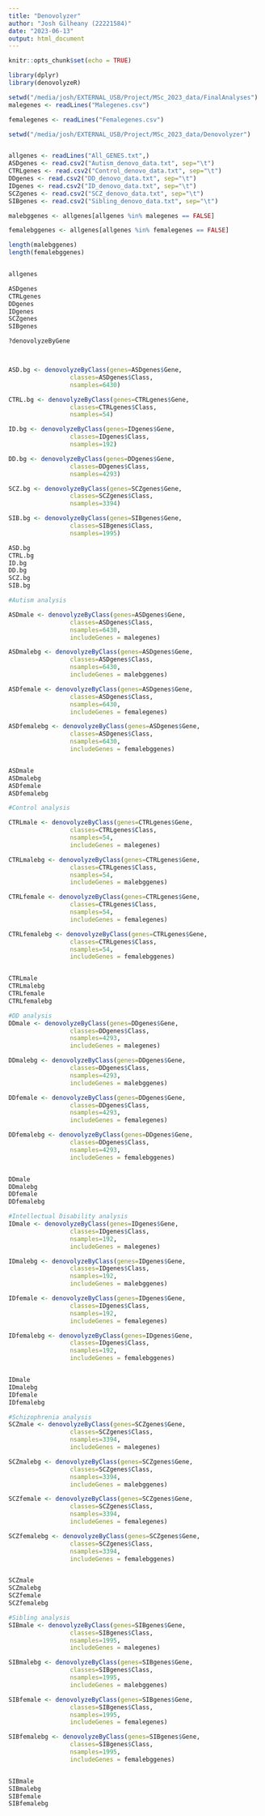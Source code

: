 ```yaml
---
title: "Denovolyzer"
author: "Josh Gilheany (22221584)"
date: "2023-06-13"
output: html_document
---
```


```r
knitr::opts_chunk$set(echo = TRUE)
```

```r
library(dplyr)
library(denovolyzeR)
```



```r
setwd("/media/josh/EXTERNAL_USB/Project/MSc_2023_data/FinalAnalyses")
malegenes <- readLines("Malegenes.csv")

femalegenes <- readLines("Femalegenes.csv")

setwd("/media/josh/EXTERNAL_USB/Project/MSc_2023_data/Denovolyzer")


allgenes <- readLines("All_GENES.txt",)
ASDgenes <- read.csv2("Autism_denovo_data.txt", sep="\t")
CTRLgenes <- read.csv2("Control_denovo_data.txt", sep="\t")
DDgenes <- read.csv2("DD_denovo_data.txt", sep="\t")
IDgenes <- read.csv2("ID_denovo_data.txt", sep="\t")
SCZgenes <- read.csv2("SCZ_denovo_data.txt", sep="\t")
SIBgenes <- read.csv2("Sibling_denovo_data.txt", sep="\t")

```

```r
malebggenes <- allgenes[allgenes %in% malegenes == FALSE]

femalebggenes <- allgenes[allgenes %in% femalegenes == FALSE]

length(malebggenes)
length(femalebggenes)
```


```r


```


```r
allgenes

ASDgenes
CTRLgenes
DDgenes
IDgenes
SCZgenes
SIBgenes
```

```r
?denovolyzeByGene



ASD.bg <- denovolyzeByClass(genes=ASDgenes$Gene,
                 classes=ASDgenes$Class,
                 nsamples=6430)

CTRL.bg <- denovolyzeByClass(genes=CTRLgenes$Gene,
                 classes=CTRLgenes$Class,
                 nsamples=54)

ID.bg <- denovolyzeByClass(genes=IDgenes$Gene,
                 classes=IDgenes$Class,
                 nsamples=192)

DD.bg <- denovolyzeByClass(genes=DDgenes$Gene,
                 classes=DDgenes$Class,
                 nsamples=4293)

SCZ.bg <- denovolyzeByClass(genes=SCZgenes$Gene,
                 classes=SCZgenes$Class,
                 nsamples=3394)

SIB.bg <- denovolyzeByClass(genes=SIBgenes$Gene,
                 classes=SIBgenes$Class,
                 nsamples=1995)
```

```r
ASD.bg
CTRL.bg
ID.bg
DD.bg
SCZ.bg
SIB.bg
```
```r

#Autism analysis

ASDmale <- denovolyzeByClass(genes=ASDgenes$Gene,
                 classes=ASDgenes$Class,
                 nsamples=6430,
                 includeGenes = malegenes)

ASDmalebg <- denovolyzeByClass(genes=ASDgenes$Gene,
                 classes=ASDgenes$Class,
                 nsamples=6430,
                 includeGenes = malebggenes)

ASDfemale <- denovolyzeByClass(genes=ASDgenes$Gene,
                 classes=ASDgenes$Class,
                 nsamples=6430,
                 includeGenes = femalegenes)

ASDfemalebg <- denovolyzeByClass(genes=ASDgenes$Gene,
                 classes=ASDgenes$Class,
                 nsamples=6430,
                 includeGenes = femalebggenes)


ASDmale
ASDmalebg
ASDfemale
ASDfemalebg

```
```r
#Control analysis

CTRLmale <- denovolyzeByClass(genes=CTRLgenes$Gene,
                 classes=CTRLgenes$Class,
                 nsamples=54,
                 includeGenes = malegenes)

CTRLmalebg <- denovolyzeByClass(genes=CTRLgenes$Gene,
                 classes=CTRLgenes$Class,
                 nsamples=54,
                 includeGenes = malebggenes)

CTRLfemale <- denovolyzeByClass(genes=CTRLgenes$Gene,
                 classes=CTRLgenes$Class,
                 nsamples=54,
                 includeGenes = femalegenes)

CTRLfemalebg <- denovolyzeByClass(genes=CTRLgenes$Gene,
                 classes=CTRLgenes$Class,
                 nsamples=54,
                 includeGenes = femalebggenes)


CTRLmale
CTRLmalebg
CTRLfemale
CTRLfemalebg
```

```r
#DD analysis
DDmale <- denovolyzeByClass(genes=DDgenes$Gene,
                 classes=DDgenes$Class,
                 nsamples=4293,
                 includeGenes = malegenes)

DDmalebg <- denovolyzeByClass(genes=DDgenes$Gene,
                 classes=DDgenes$Class,
                 nsamples=4293,
                 includeGenes = malebggenes)

DDfemale <- denovolyzeByClass(genes=DDgenes$Gene,
                 classes=DDgenes$Class,
                 nsamples=4293,
                 includeGenes = femalegenes)

DDfemalebg <- denovolyzeByClass(genes=DDgenes$Gene,
                 classes=DDgenes$Class,
                 nsamples=4293,
                 includeGenes = femalebggenes)


DDmale
DDmalebg
DDfemale
DDfemalebg

```

```r

#Intellectual Disability analysis
IDmale <- denovolyzeByClass(genes=IDgenes$Gene,
                 classes=IDgenes$Class,
                 nsamples=192,
                 includeGenes = malegenes)

IDmalebg <- denovolyzeByClass(genes=IDgenes$Gene,
                 classes=IDgenes$Class,
                 nsamples=192,
                 includeGenes = malebggenes)

IDfemale <- denovolyzeByClass(genes=IDgenes$Gene,
                 classes=IDgenes$Class,
                 nsamples=192,
                 includeGenes = femalegenes)

IDfemalebg <- denovolyzeByClass(genes=IDgenes$Gene,
                 classes=IDgenes$Class,
                 nsamples=192,
                 includeGenes = femalebggenes)


IDmale
IDmalebg
IDfemale
IDfemalebg

```

```r
#Schizophrenia analysis
SCZmale <- denovolyzeByClass(genes=SCZgenes$Gene,
                 classes=SCZgenes$Class,
                 nsamples=3394,
                 includeGenes = malegenes)

SCZmalebg <- denovolyzeByClass(genes=SCZgenes$Gene,
                 classes=SCZgenes$Class,
                 nsamples=3394,
                 includeGenes = malebggenes)

SCZfemale <- denovolyzeByClass(genes=SCZgenes$Gene,
                 classes=SCZgenes$Class,
                 nsamples=3394,
                 includeGenes = femalegenes)

SCZfemalebg <- denovolyzeByClass(genes=SCZgenes$Gene,
                 classes=SCZgenes$Class,
                 nsamples=3394,
                 includeGenes = femalebggenes)


SCZmale
SCZmalebg
SCZfemale
SCZfemalebg


```

```r
#Sibling analysis
SIBmale <- denovolyzeByClass(genes=SIBgenes$Gene,
                 classes=SIBgenes$Class,
                 nsamples=1995,
                 includeGenes = malegenes)

SIBmalebg <- denovolyzeByClass(genes=SIBgenes$Gene,
                 classes=SIBgenes$Class,
                 nsamples=1995,
                 includeGenes = malebggenes)

SIBfemale <- denovolyzeByClass(genes=SIBgenes$Gene,
                 classes=SIBgenes$Class,
                 nsamples=1995,
                 includeGenes = femalegenes)

SIBfemalebg <- denovolyzeByClass(genes=SIBgenes$Gene,
                 classes=SIBgenes$Class,
                 nsamples=1995,
                 includeGenes = femalebggenes)


SIBmale
SIBmalebg
SIBfemale
SIBfemalebg



```

